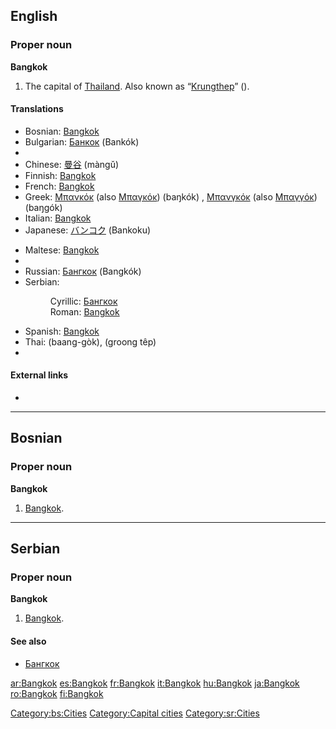 ==English==

===Proper noun===
'''Bangkok'''

# The capital of [[Thailand]]. Also known as “[[Krungthep]]” ({{THchar|[[กรุงเทพ]]}}).

====Translations====
{{trans-top|the capital of Thailand}}
*Bosnian: [[#Bosnian|Bangkok]] {{m}}
*Bulgarian: [[Банкок]] (Bankók)
*{{trreq|Burmese}}
*Chinese: [[曼谷]] (màngǔ)
*Finnish: [[#Finnish|Bangkok]]
*French: [[#French|Bangkok]]
*Greek: [[Μπανκόκ]] (also [[Μπαγκόκ]]) (baŋkók) {{f}}, [[Μπανγκόκ]] (also [[Μπαγγόκ]]) (baŋɡók) {{f}}
*Italian: [[#Italian|Bangkok]]
*Japanese: [[バンコク]] (Bankoku)
{{trans-mid}}
*Maltese: [[#Maltese|Bangkok]]
*{{trreq|Khmer}}
*Russian: [[Бангкок]] (Bangkók) {{m}}
*Serbian:
*:Cyrillic: [[Бангкок]] {{m}}
*:Roman: [[#Serbian|Bangkok]] {{m}}
*Spanish: [[#Spanish|Bangkok]] {{m}}
*Thai: {{THchar|[[บางกอก]]}} (baang-gòk), {{THchar|[[กรุงเทพ]]}} (groong têp)
*{{trreq|Vietnamese}}
{{trans-bottom}}

====External links====
* {{pedialite}}

----

==Bosnian==

===Proper noun===
'''Bangkok''' {{m}}

# [[#English|Bangkok]].

[[Category:bs:Cities]]

----

==Serbian==

===Proper noun===
'''Bangkok''' {{m}}

# [[#English|Bangkok]].

====See also====
*[[Бангкок]]

[[Category:Capital cities]]
[[Category:sr:Cities]]

[[ar:Bangkok]]
[[es:Bangkok]]
[[fr:Bangkok]]
[[it:Bangkok]]
[[hu:Bangkok]]
[[ja:Bangkok]]
[[ro:Bangkok]]
[[fi:Bangkok]]